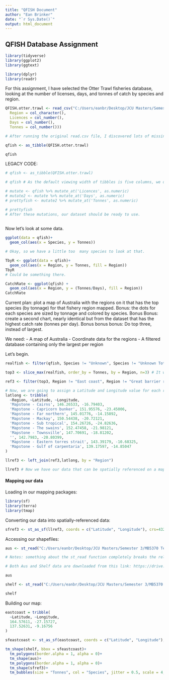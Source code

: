 ```yaml
---
title: "QFISH Document"
author: "Ean Brinker"
date: "`r Sys.Date()`"
output: html_document
---
```


## QFISH Database Assignment

```r
library(tidyverse)
library(ggplot2)
library(ggtext)

library(dplyr)
library(readr)
```

For this assignment, I have selected the Otter Trawl fisheries database, looking at the number of licenses, days, and tonnes of catch by species and region.

```r
QFISH.otter.trawl <- read_csv("C:/Users/eanbr/Desktop/JCU Masters/Semester 3/MB5370 Techniques in Marine Science 1/github/mb5370/Data Science Module/data/QFISH.otter.trawl.csv", col_names = TRUE, na = "N/A", col_types = cols(Species = col_character(),
  Region = col_character(),
  Licences = col_number(),
  Days = col_number(),
  Tonnes = col_number()))  

# After running the original read.csv file, I discovered lots of missing numeric data. I tried re-running using the readr package to specify column names instead of a mutate, but I still ran into an issue where the Tonnes column was limited to certain data ranges. Under the column type integer, the column only allowed data from 0-200. Under the double type, the limit increased to 1000, but was still limited. Only the number col_type allowed the data to expand appropriately. I still want it as a tibble, though.

qfish <- as_tibble(QFISH.otter.trawl)

qfish
```


LEGACY CODE:
```r
# qfish <- as_tibble(QFISH.otter.trawl)

# qfish # As the default viewing width of tibbles is five columns, we do not need to adjust the viewing width for this dataset. However, several of our columns are characters, not integers.

# mutate <- qfish %>% mutate_at('Licences', as.numeric)
# mutate2 <- mutate %>% mutate_at('Days', as.numeric)
# prettyfish <- mutate2 %>% mutate_at('Tonnes', as.numeric)

# prettyfish
# After these mutations, our dataset should be ready to use.
  
```


Now let's look at some data.
```r
ggplot(data = qfish)+
  geom_col(aes(x = Species, y = Tonnes))

# Okay, so we have a little too  many species to look at that.

TbyR <- ggplot(data = qfish)+
  geom_col(aes(x = Region, y = Tonnes, fill = Region))
TbyR
# Could be something there.

CatchRate <- ggplot(qfish) +
  geom_col(aes(x = Region, y = (Tonnes/Days), fill = Region))
CatchRate

```
Current plan: plot a map of Australia with the regions on it that has the top species (by tonnage) for that fishery region mapped. Bonus: the dots for each species are sized by tonnage and colored by species. Bonus Bonus: create a second chart, nearly identical but from the dataset that has the highest catch rate (tonnes per day). Bonus bonus bonus: Do top three, instead of largest.

We need:
- A map of Australia
- Coordinate data for the regions
- A filtered database containing only the largest per region

Let's begin.

```r
realfish <- filter(qfish, Species != "Unknown", Species != "Unknown Total", Species != "Grand Total") # Our original dataset has some unknowns that may take over our real data. Let's use only species we have an ID for.

top3 <- slice_max(realfish, order_by = Tonnes, by = Region, n=3) # It was significantly easier than expected to take the top three values, grouped by region and ordered by tonnes. It does include some regions we do not like, however--we don't want the total for just the East Coast or GBR Marine Park for this analysis.

ref3 <- filter(top3, Region != "East coast", Region != "Great barrier reef marine park" )

# Now, we are going to assign a Latitude and Longitude value for each region. Note that these values are based on visual estimates of coastal areas based on the Mapstone Categories and is for visualization purposes only.
latlong <- tribble(
  ~Region, ~Latitude, ~Longitude,
  'Mapstone - Cairns', 146.26533, -16.79403,
  'Mapstone - Capricorn bunker', 151.95576, -23.45006,
  'Mapstone - Far northern', 145.01776, -14.15892,
  'Mapstone - Mackay', 150.54438, -20.72121,
  'Mapstone - Sub tropical', 154.26726, -24.82636,
  'Mapstone - The swains', 152.47458, -21.98121,
  'Mapstone - Townsville', 147.70691, -18.81202,
  '', 142.7983, -20.80399,
  'Mapstone - Eastern torres strait', 143.39179, -10.68325,
  'Mapstone - Gulf of carpentaria', 139.17597, -14.85047
)

llref3 <- left_join(ref3,latlong, by = "Region")

llref3 # Now we have our data that can be spatially referenced on a map of Australia.
```

#### Mapping our data

Loading in our mapping packages:
```r
library(sf)
library(terra)
library(tmap)
```

Converting our data into spatially-referenced data:
```r

sfref3 <- st_as_sf(llref3, coords = c("Latitude", "Longitude"), crs=4326) # Using the WGS 84 coordinate reference system.

```

Accessing our shapefiles:
```r
aus <- st_read("C:/Users/eanbr/Desktop/JCU Masters/Semester 3/MB5370 Techniques in Marine Science 1/github/mb5370/Data Science Module/data/data-for-course/spatial-data/Aussie/Aussie.shp")

# Notes: something about the st_read function completely breaks the relative file paths we were using originally after the first time you save and close R. So far, the only solution I have found is to use the explicit file path.

# Both Aus and Shelf data are downloaded from this link: https://drive.google.com/file/d/1cXeH25aUH-YX5stDRdMdfEVCOF0r_gzB/view

aus

shelf <- st_read("C:/Users/eanbr/Desktop/JCU Masters/Semester 3/MB5370 Techniques in Marine Science 1/github/mb5370/Data Science Module/data/data-for-course/spatial-data/aus_shelf/aus_shelf.shp")

shelf
```

Building our map:
```r
eastcoast = tribble(
  ~Latitude, ~Longitude,
  164.57611, -27.15727,
  137.52631, -9.16756
)

sfeastcoast <- st_as_sf(eastcoast, coords = c("Latitude", "Longitude"), crs = 4326)

tm_shape(shelf, bbox = sfeastcoast)+
  tm_polygons(border.alpha = 1, alpha = 0)+
  tm_shape(aus)+
  tm_polygons(border.alpha = 1, alpha = 0)+
  tm_shape(sfref3)+
  tm_bubbles(size = "Tonnes", col = "Species", jitter = 0.5, scale = 4, labels = NULL)


```






